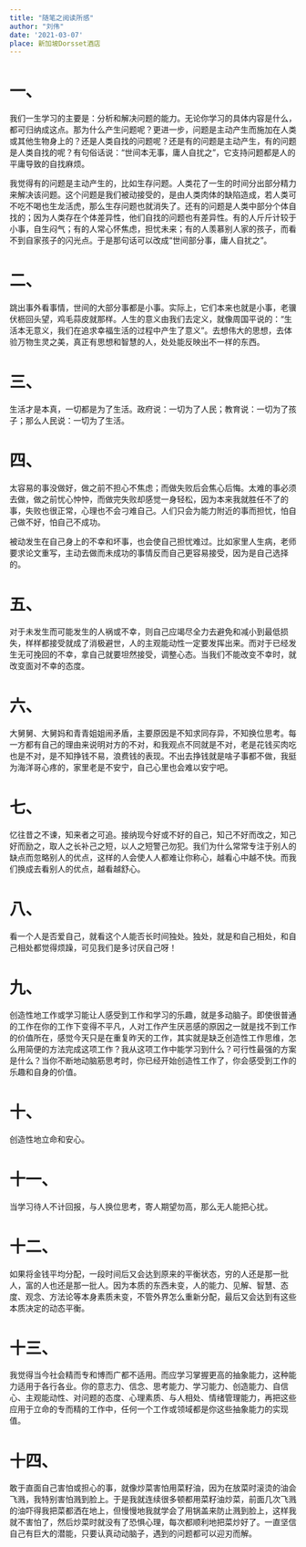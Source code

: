 ```yaml
---
title: "随笔之阅读所感"
author: "刘伟"
date: '2021-03-07'
place: 新加坡Dorsset酒店
---
```


# 一、

我们一生学习的主要是：分析和解决问题的能力。无论你学习的具体内容是什么，都可归纳成这点。那为什么产生问题呢？更进一步，问题是主动产生而施加在人类或其他生物身上的？还是人类自找的问题呢？还是有的问题是主动产生，有的问题是人类自找的呢？有句俗话说：“世间本无事，庸人自扰之”，它支持问题都是人的平庸导致的自找麻烦。

我觉得有的问题是主动产生的，比如生存问题。人类花了一生的时间分出部分精力来解决该问题。这个问题是我们被动接受的，是由人类肉体的缺陷造成，若人类可不吃不喝也生龙活虎，那么生存问题也就消失了。还有的问题是人类中部分个体自找的；因为人类存在个体差异性，他们自找的问题也有差异性。有的人斤斤计较于小事，自生闷气；有的人常心怀焦虑，担忧未来；有的人羡慕别人家的孩子，而看不到自家孩子的闪光点。于是那句话可以改成“世间部分事，庸人自扰之”。

# 二、
跳出事外看事情，世间的大部分事都是小事。实际上，它们本来也就是小事，老骥伏枥回头望，鸡毛蒜皮就那样。人生的意义由我们去定义，就像周国平说的：“生活本无意义，我们在追求幸福生活的过程中产生了意义”。去想伟大的思想，去体验万物生灵之美，真正有思想和智慧的人，处处能反映出不一样的东西。

# 三、

生活才是本真，一切都是为了生活。政府说：一切为了人民；教育说：一切为了孩子；那么人民说：一切为了生活。

# 四、

太容易的事没做好，做之前不担心不焦虑；而做失败后会焦心后悔。太难的事必须去做，做之前忧心忡忡，而做完失败却感觉一身轻松，因为本来我就胜任不了的事，失败也很正常，心理也不会刁难自己。人们只会为能力附近的事而担忧，怕自己做不好，怕自己不成功。

被动发生在自己身上的不幸和坏事，也会使自己担忧难过。比如家里人生病，老师要求论文重写，主动去做而未成功的事情反而自己更容易接受，因为是自己选择的。

# 五、

对于未发生而可能发生的人祸或不幸，则自己应竭尽全力去避免和减小到最低损失，样样都接受就成了消极避世，人的主观能动性一定要发挥出来。而对于已经发生无可挽回的不幸，拿自己就要坦然接受，调整心态。当我们不能改变不幸时，就改变面对不幸的态度。

# 六、
大舅舅、大舅妈和青青姐姐闹矛盾，主要原因是不知求同存异，不知换位思考。每一方都有自己的理由来说明对方的不对，和我观点不同就是不对，老是花钱买肉吃也是不对，是不知挣钱不易，浪费钱的表现。不出去挣钱就是啥子事都不做，我挺为海洋哥心疼的，家里老是不安宁，自己心里也会难以安宁吧。

# 七、
忆往昔之不谏，知来者之可追。接纳现今好或不好的自己，知己不好而改之，知己好而励之，取人之长补己之短，以人之短警己勿犯。我们为什么常常专注于别人的缺点而忽略别人的优点，这样的人会使人人都难让你称心，越看心中越不快。而我们换成去看别人的优点，越看越舒心。

# 八、

看一个人是否爱自己，就看这个人能否长时间独处。独处，就是和自己相处，和自己相处都觉得烦躁，可见我们是多讨厌自己呀！

# 九、

创造性地工作或学习能让人感受到工作和学习的乐趣，就是多动脑子。即使很普通的工作在你的工作下变得不平凡，人对工作产生厌恶感的原因之一就是找不到工作的价值所在，感觉今天只是在重复昨天的工作，其实就是缺乏创造性工作思维，怎么用简便的方法完成这项工作？我从这项工作中能学习到什么？可行性最强的方案是什么？当你不断地动脑筋思考时，你已经开始创造性工作了，你会感受到工作的乐趣和自身的价值。

# 十、
创造性地立命和安心。

# 十一、
当学习待人不计回报，与人换位思考，寄人期望勿高，那么无人能把心扰。

# 十二、
如果将金钱平均分配，一段时间后又会达到原来的平衡状态，穷的人还是那一批人，富的人也还是那一批人。因为本质的东西未变，人的能力、见解、智慧、态度、观念、方法论等本身素质未变，不管外界怎么重新分配，最后又会达到有这些本质决定的动态平衡。

# 十三、
我觉得当今社会精而专和博而广都不适用。而应学习掌握更高的抽象能力，这种能力适用于各行各业。你的意志力、信念、思考能力、学习能力、创造能力、自信心、主观能动性、对问题的态度、心理素质、与人相处、情绪管理能力，再把这些应用于立命的专而精的工作中，任何一个工作或领域都是你这些抽象能力的实现值。

# 十四、
敢于直面自己害怕或担心的事，就像炒菜害怕用菜籽油，因为在放菜时滚烫的油会飞溅，我特别害怕溅到脸上。于是我就连续很多顿都用菜籽油炒菜，前面几次飞溅的油吓得我把菜都洒在地上，但慢慢地我就学会了用锅盖来防止溅到脸上，这样我就不害怕了，然后炒菜时就没有了恐惧心理，每次都顺利地把菜炒好了。一直坚信自己有巨大的潜能，只要认真动动脑子，遇到的问题都可以迎刃而解。
